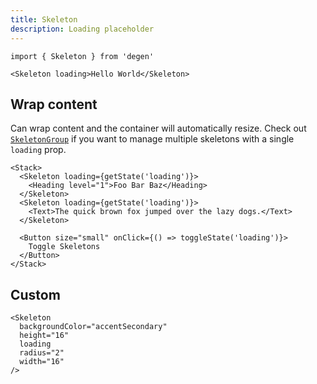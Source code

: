 ```yaml
---
title: Skeleton
description: Loading placeholder
---
```


```tsx
import { Skeleton } from 'degen'
```

```tsx expand=true live=true
<Skeleton loading>Hello World</Skeleton>
```

## Wrap content

Can wrap content and the container will automatically resize. Check out [`SkeletonGroup`](/components/SkeletonGroup) if you want to manage multiple skeletons with a single `loading` prop.

```tsx live=true
<Stack>
  <Skeleton loading={getState('loading')}>
    <Heading level="1">Foo Bar Baz</Heading>
  </Skeleton>
  <Skeleton loading={getState('loading')}>
    <Text>The quick brown fox jumped over the lazy dogs.</Text>
  </Skeleton>

  <Button size="small" onClick={() => toggleState('loading')}>
    Toggle Skeletons
  </Button>
</Stack>
```

## Custom

```tsx live=true
<Skeleton
  backgroundColor="accentSecondary"
  height="16"
  loading
  radius="2"
  width="16"
/>
```
